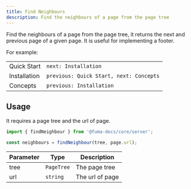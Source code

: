 ```yaml
---
title: Find Neighbours
description: Find the neighbours of a page from the page tree
---
```


Find the neighbours of a page from the page tree, it returns the next and
previous page of a given page. It is useful for implementing a footer.

For example:

|              |                                         |
| ------------ | --------------------------------------- |
| Quick Start  | `next: Installation`                    |
| Installation | `previous: Quick Start, next: Concepts` |
| Concepts     | `previous: Installation`                |

## Usage

It requires a page tree and the url of page.

```ts
import { findNeighbour } from '@fuma-docs/core/server';

const neighbours = findNeighbour(tree, page.url);
```

| Parameter | Type       | Description     |
| --------- | ---------- | --------------- |
| tree      | `PageTree` | The page tree   |
| url       | `string`   | The url of page |
